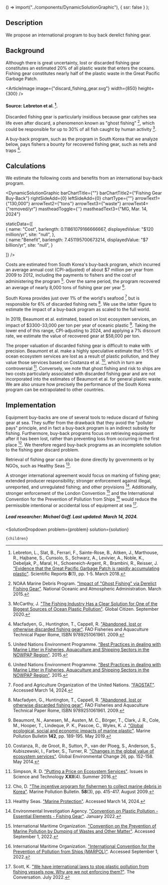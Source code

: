 
  () => import("../components/DynamicSolutionGraphic"),
  { ssr: false }
);




## Description

We propose an international program to buy back derelict fishing gear.



## Background

Although there is great uncertainty, lost or discarded fishing gear constitutes an estimated 20% of all plastic waste that enters the oceans. Fishing gear constitutes nearly half of the plastic waste in the Great Pacific Garbage Patch.

<ArticleImage image={"discard_fishing_gear.svg"} width={850} height={300} />
#### Source: Lebreton et al. [^"9"].

Discarded fishing gear is particularly insidious because gear catches sea life even after discard, a phenomenon known as "ghost fishing" [^"13"], which could be responsible for up to 30% of all fish caught by human activity [^"11"].

A buy-back program, such as the program in South Korea that we analyze below, pays fishers a bounty for recovered fishing gear, such as nets and traps [^"1"].



## Calculations

We estimate the following costs and benefits from an international buy-back program.

<DynamicSolutionGraphic
  barChartTitle={""}
  barChartTitle2={"Fishing Gear Buy-Back"}
  rightSideAdd={0}
  leftSideAdd={0}
  chartType={""}
  arrowText1={"130,000"}
  arrowText2={"tons"}
  arrowText3={"waste"}
  arrowText4={"removed/yr"}
  mastheadToggle={''}
  mastheadText3={"MG, Mar. 14, 2024"}
  
  
  staticData={[   
    {
      name: "Cost",
      barlength: 0.11861079166666667,
      displayedValue: "$120 million/yr",
      site: "null",
    },   
	{
	  name:"Benefit",
      barlength: 7.451195700673214,
      displayedValue: "$7 billion/yr",
      site: "null",
	}
        
  ]}
/>

Costs are estimated from South Korea's buy-back program, which incurred an average annual cost (CPI-adjusted) of about $7 million per year from 2009 to 2012, including the payments to fishers and the cost of administering the program [^"2"]. Over the same period, the program recovered an average of nearly 8,000 tons of fishing gear per year [^"2"].

South Korea provides just over 1% of the world's seafood [^"4"] but is responsible for 6% of discarded fishing nets [^"1"]. We use the latter figure to estimate the impact of a buy-back program as scaled to the full world.

In 2019, Beaumont et al. estimated, based on lost ecosystem services, an impact of $3300-33,000 per ton per year of oceanic plastic [^"8"]. Taking the lower end of this range, CPI-adjusting to 2024, and applying a 7% discount rate, we estimate the value of recovered gear at $58,000 per ton.

The proper valuation of discarded fishing gear is difficult to make with precision. Beaumont et al. make a highly speculative estimate that 1-5% of ocean ecosystem services are lost as a result of plastic pollution, and they value those services based on Costanza et al. [^"10"], which in turn are controversial [^"12"]. Conversely, we note that ghost fishing and risk to ships are two costs particularly associated with discarded fishing gear and are not incorporated into the estimates of Beaumont et al. for general plastic waste. We are also unsure how precisely the performance of the South Korea program can be extrapolated to other countries.





## Implementation

Equipment buy-backs are one of several tools to reduce discard of fishing gear at sea. They suffer from the drawback that they avoid the "polluter pays" principle, and in fact a buy-back program is an indirect subsidy for fishing. Furthermore, buy-back programs focus on retrieving equipment after it has been lost, rather than preventing loss from occurring in the first place [^"5"]. We therefore regard buy-back programs as an incomplete solution to the fishing gear discard problem.

Retrieval of fishing gear can also be done directly by governments or by NGOs, such as Healthy Seas [^"14"].

A stronger international agreement would focus on marking of fishing gear; extended producer responsibility; stronger enforcement against illegal, unreported, and unregulated fishing; and other provisions [^"3"]. Additionally, stronger enforcement of the London Convention [^"6"] and the International Convention for the Prevention of Pollution from Ships [^"7"] would reduce the permissible intentional or accidental loss of equipment at sea [^"16"].

##### Lead researcher: Michael Goff. Last updated: March 14, 2024.






[^"1"]: Macfadyen, G., Huntington, T., Cappell, R. ["Abandoned, lost or otherwise discarded fishing gear"](https://www.fao.org/documents/card/en?details=b1c2166f-78d5-5c21-b678-fe30cd51b154). FAO Fisheries and Aquaculture Technical Paper Rome, ISBN 9789251061961. 2009.

[^"2"]: United Nations Environment Programme. ["Best Practices in dealing with Marine Litter in Fisheries, Aquaculture and Shipping Sectors in the NOWPAP Region"](https://wedocs.unep.org/20.500.11822/26219). 2015.

[^"3"]: Environmental Investigation Agency. ["Convention on Plastic Pollution - Essential Elements - Fishing Gear"](https://eia-international.org/report/convention-on-plastic-pollution-essential-elements-fishing-gear/). January 2022.

[^"4"]: Food and Agriculture Organization of the United Nations. ["FAOSTAT"](http://www.fao.org/faostat/en/#data). Accessed March 14, 2024.

[^"5"]: Cho, D. ["The incentive program for fishermen to collect marine debris in Korea"](https://www.sciencedirect.com/science/article/abs/pii/S0025326X08004918). Marine Pollution Bulletin. <b>58</b>(3), pp. 415-417. August 2009.

[^"6"]: International Maritime Organization. ["Convention on the Prevention of Marine Pollution by Dumping of Wastes and Other Matter"](https://www.imo.org/en/OurWork/Environment/Pages/London-Convention-Protocol.aspx). Accessed September 1, 2022.

[^"7"]: International Maritime Organization. ["International Convention for the Prevention of Pollution from Ships (MARPOL)"](https://www.imo.org/en/About/Conventions/Pages/International-Convention-for-the-Prevention-of-Pollution-from-Ships-(MARPOL).aspx). Accessed September 1, 2022.

[^"8"]: Beaumont, N., Aanesen, M., Austen, M. C., Börger, T., Clark, J. R., Cole, M., Hooper, T., Lindeque, P. K., Pascoe, C., Wyles, K. J. ["Global ecological, social and economic impacts of marine plastic"](https://www.sciencedirect.com/science/article/pii/S0025326X19302061). Marine Pollution Bulletin <b>142</b>, pp. 189-195. May 2019.

[^"9"]: Lebreton, L., Slat, B., Ferrari, F., Sainte-Rose, B., Aitken, J., Marthouse, R., Hajbane, S., Cunsolo, S., Schwarz, A., Levivier, A., Noble, K., Debeljak, P., Maral, H., Schoeneich-Argent, R., Brambini, R., Reisser, J. ["Evidence that the Great Pacific Garbage Patch is rapidly accumulating plastic"](https://www.nature.com/articles/s41598-018-22939-w). Scientific Reports <b>8</b>(1), pp. 1-5. March 2018.

[^"10"]: Costanza, R., de Groot, R., Sutton, P., van der Ploeg, S., Anderson, S., Kubiszewski, I., Farber, S., Turner, R. ["Changes in the global value of ecosystem services"](https://www.sciencedirect.com/science/article/abs/pii/S0959378014000685?via%3Dihub). Global Environmental Change 26, pp. 152-158. May 2014.

[^"11"]: McCarthy, J. ["The Fishing Industry Has a Clear Solution for One of the Biggest Sources of Ocean Plastic Pollution"](https://www.globalcitizen.org/en/content/blue-ocean-gear-sustainable-fishing/). Global Citizen. September 2020.

[^"12"]: Simpson, R. D. ["Putting a Price on Ecosystem Services"](https://issues.org/putting-a-price-on-ecosystem-services/). Issues in Science and Technology <b>XXII</b>(4). Summer 2016.

[^"13"]: NOAA Marine Debris Program. ["Impact of "Ghost Fishing" via Derelict Fishing Gear"](https://marinedebris.noaa.gov/sites/default/files/publications-files/Ghostfishing_DFG.pdf). National Oceanic and Atmospheric Administration. March 2015.

[^"14"]: Healthy Seas. ["Marine Protection"](https://www.healthyseas.org/marine-protection/). Accessed March 14, 2024.

[^"16"]: Scott, K. ["We have international laws to stop plastic pollution from fishing vessels now. Why are we not enforcing them?"](https://theconversation.com/we-have-international-laws-to-stop-plastic-pollution-from-fishing-vessels-now-why-are-we-not-enforcing-them-185951). The Conversation. July 2022.

  <SolutionDropdown 
    problem={problem} 
    solution={solution}
  >
    {children}
  </SolutionDropdown>
